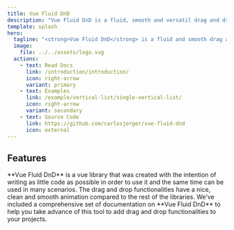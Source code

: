 ```yaml
---
title: Vue Fluid DnD
description: "Vue Fluid DnD is a fluid, smooth and versatil drag and drop library for lists with Vue."
template: splash
hero:
  tagline: "<strong>Vue Fluid DnD</strong> is a fluid and smooth drag and drop solution for lists on Vue3 full animated."
  image:
    file: ../../assets/logo.svg
  actions:
    - text: Read Docs
      link: /introduction/introduction/
      icon: right-arrow
      variant: primary
    - text: Examples
      link: /example/vertical-list/single-vertical-list/
      icon: right-arrow
      variant: secondary
    - text: Source Code
      link: https://github.com/carlosjorger/vue-fluid-dnd
      icon: external
---
```



## Features

<CardGrid>
  <Card title="Easy and flexible" icon="pen">
    **Vue Fluid DnD** is a vue library that was created with the intention of
    writing as little code as possible in order to use it and the same time can
    be used in many scenarios.
  </Card>
  <Card title="Clean and animated" icon="rocket">
    The drag and drop functionalities have a nice, clean and smooth animation
    compared to the rest of the libraries.
  </Card>
  <Card title="Fully Documented" icon="open-book">
    We’ve included a comprehensive set of documentation on **Vue Fluid DnD** to
    help you take advance of this tool to add drag and drop functionalities to
    your projects.
  </Card>
</CardGrid>
